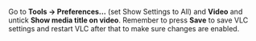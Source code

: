 Go to '''Tools -&gt; Preferences...''' (set Show Settings to All) and '''Video''' and untick '''Show media title on video'''. Remember to press '''Save''' to save VLC settings and restart VLC after that to make sure changes are enabled.